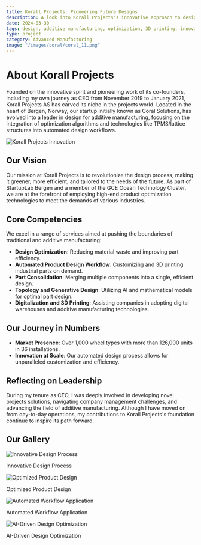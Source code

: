 ```yaml
---
title: Korall Projects: Pioneering Future Designs
description: A look into Korall Projects's innovative approach to design and manufacturing.
date: 2024-03-30
tags: design, additive manufacturing, optimization, 3D printing, innovation
type: project
category: Advanced Manufacturing
image: "/images/coral/coral_11.png"
---
```


# About Korall Projects

Founded on the innovative spirit and pioneering work of its co-founders, including my own journey as CEO from November 2019 to January 2021, Korall Projects AS has carved its niche in the projects world. Located in the heart of Bergen, Norway, our startup initially known as Coral Solutions, has evolved into a leader in design for additive manufacturing, focusing on the integration of optimization algorithms and technologies like TPMS/lattice structures into automated design workflows.

![Korall Projects Innovation](/images/coral/coral_11.png)

## Our Vision

Our mission at Korall Projects is to revolutionize the design process, making it greener, more efficient, and tailored to the needs of the future. As part of StartupLab Bergen and a member of the GCE Ocean Technology Cluster, we are at the forefront of employing high-end product optimization technologies to meet the demands of various industries.

## Core Competencies

We excel in a range of services aimed at pushing the boundaries of traditional and additive manufacturing:

- **Design Optimization**: Reducing material waste and improving part efficiency.
- **Automated Product Design Workflow**: Customizing and 3D printing industrial parts on demand.
- **Part Consolidation**: Merging multiple components into a single, efficient design.
- **Topology and Generative Design**: Utilizing AI and mathematical models for optimal part design.
- **Digitalization and 3D Printing**: Assisting companies in adopting digital warehouses and additive manufacturing technologies.

## Our Journey in Numbers

- **Market Presence**: Over 1,000 wheel types with more than 126,000 units in 36 installations.
- **Innovation at Scale**: Our automated design process allows for unparalleled customization and efficiency.

## Reflecting on Leadership

During my tenure as CEO, I was deeply involved in developing novel projects solutions, navigating company management challenges, and advancing the field of additive manufacturing. Although I have moved on from day-to-day operations, my contributions to Korall Projects's foundation continue to inspire its path forward.

## Our Gallery

<div style={{ display: 'flex', flexWrap: 'wrap', justifyContent: 'space-between' }}>
  <div style={{ width: '50%', padding: '5px' }}>
    <img src="/images/coral/coral_1.gif" alt="Innovative Design Process" style={{ width: '100%', marginBottom: '10px' }} />
    <p style={{ textAlign: 'center', fontSize: '14px' }}>Innovative Design Process</p>
  </div>
  <div style={{ width: '50%', padding: '5px' }}>
    <img src="/images/coral/coral_11.png" alt="Optimized Product Design" style={{ width: '100%', marginBottom: '10px' }} />
    <p style={{ textAlign: 'center', fontSize: '14px' }}>Optimized Product Design</p>
  </div>
</div>

<div style={{ display: 'flex', flexWrap: 'wrap', justifyContent: 'space-between' }}>
  <div style={{ width: '50%', padding: '5px' }}>
    <img src="/images/coral/coral_2.gif" alt="Automated Workflow Application" style={{ width: '100%', marginBottom: '10px' }} />
    <p style={{ textAlign: 'center', fontSize: '14px' }}>Automated Workflow Application</p>
  </div>
  <div style={{ width: '50%', padding: '5px' }}>
    <img src="/images/coral/coral_5.gif" alt="AI-Driven Design Optimization" style={{ width: '100%', marginBottom: '10px' }} />
    <p style={{ textAlign: 'center', fontSize: '14px' }}>AI-Driven Design Optimization</p>
  </div>
</div>
